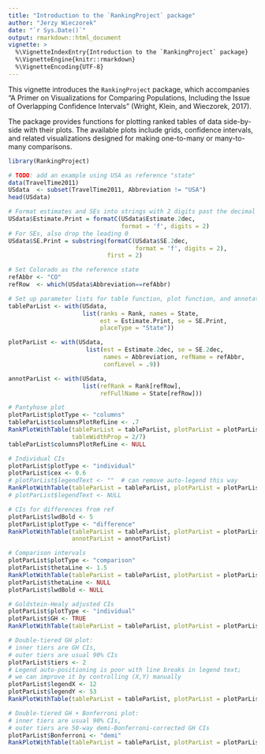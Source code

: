 ```yaml
---
title: "Introduction to the `RankingProject` package"
author: "Jerzy Wieczorek"
date: "`r Sys.Date()`"
output: rmarkdown::html_document
vignette: >
  %\VignetteIndexEntry{Introduction to the `RankingProject` package}
  %\VignetteEngine{knitr::rmarkdown}
  %\VignetteEncoding{UTF-8}
---
```


This vignette introduces the `RankingProject` package, which accompanies "A Primer on Visualizations for Comparing Populations, Including the Issue of Overlapping Confidence Intervals" (Wright, Klein, and Wieczorek, 2017).

The package provides functions for plotting ranked tables of data side-by-side with their plots. The available plots include grids, confidence intervals, and related visualizations designed for making one-to-many or many-to-many comparisons.

```r
library(RankingProject)

# TODO: add an example using USA as reference "state"
data(TravelTime2011)
USdata  <- subset(TravelTime2011, Abbreviation != "USA")
head(USdata)

# Format estimates and SEs into strings with 2 digits past the decimal
USdata$Estimate.Print = formatC(USdata$Estimate.2dec,
                                format = 'f', digits = 2)
# For SEs, also drop the leading 0
USdata$SE.Print = substring(formatC(USdata$SE.2dec,
                                    format = 'f', digits = 2),
                            first = 2)

# Set Colorado as the reference state
refAbbr <- "CO"
refRow  <- which(USdata$Abbreviation==refAbbr)

# Set up parameter lists for table function, plot function, and annotations
tableParList <- with(USdata,
                     list(ranks = Rank, names = State, 
                          est = Estimate.Print, se = SE.Print,
                          placeType = "State"))

plotParList <- with(USdata,
                      list(est = Estimate.2dec, se = SE.2dec,
                           names = Abbreviation, refName = refAbbr,
                           confLevel = .9))

annotParList <- with(USdata,
                     list(refRank = Rank[refRow],
                          refFullName = State[refRow]))

# Pantyhose plot
plotParList$plotType <- "columns"
tableParList$columnsPlotRefLine <- .7
RankPlotWithTable(tableParList = tableParList, plotParList = plotParList,
                  tableWidthProp = 2/7)
tableParList$columnsPlotRefLine <- NULL

# Individual CIs
plotParList$plotType <- "individual"
plotParList$cex <- 0.6
# plotParList$legendText <- ""  # can remove auto-legend this way
RankPlotWithTable(tableParList = tableParList, plotParList = plotParList)
# plotParList$legendText <- NULL

# CIs for differences from ref
plotParList$lwdBold <- 5
plotParList$plotType <- "difference"
RankPlotWithTable(tableParList = tableParList, plotParList = plotParList,
                  annotParList = annotParList)

# Comparison intervals
plotParList$plotType <- "comparison"
plotParList$thetaLine <- 1.5
RankPlotWithTable(tableParList = tableParList, plotParList = plotParList)
plotParList$thetaLine <- NULL
plotParList$lwdBold <- NULL

# Goldstein-Healy adjusted CIs
plotParList$plotType <- "individual"
plotParList$GH <- TRUE
RankPlotWithTable(tableParList = tableParList, plotParList = plotParList)

# Double-tiered GH plot:
# inner tiers are GH CIs,
# outer tiers are usual 90% CIs
plotParList$tiers <- 2
# Legend auto-positioning is poor with line breaks in legend text;
# we can improve it by controlling (X,Y) manually
plotParList$legendX <- 12
plotParList$legendY <- 53
RankPlotWithTable(tableParList = tableParList, plotParList = plotParList)

# Double-tiered GH + Bonferroni plot:
# inner tiers are usual 90% CIs,
# outer tiers are 50-way demi-Bonferroni-corrected GH CIs
plotParList$Bonferroni <- "demi"
RankPlotWithTable(tableParList = tableParList, plotParList = plotParList)
```


